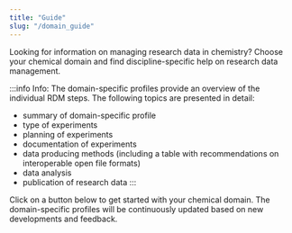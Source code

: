 ```yaml
---
title: "Guide"
slug: "/domain_guide"
---
```



Looking for information on managing research data in chemistry? Choose your chemical domain and find discipline-specific help on research data management.

:::info Info:
The domain-specific profiles provide an overview of the individual RDM steps. The following topics are presented in detail:

- summary of domain-specific profile
- type of experiments
- planning of experiments
- documentation of experiments
- data producing methods (including a table with recommendations on interoperable open file formats)
- data analysis
- publication of research data
:::

Click on a button below to get started with your chemical domain. The domain-specific profiles will be continuously updated based on new developments and feedback.

<N4CFeatures feature="domains" />
